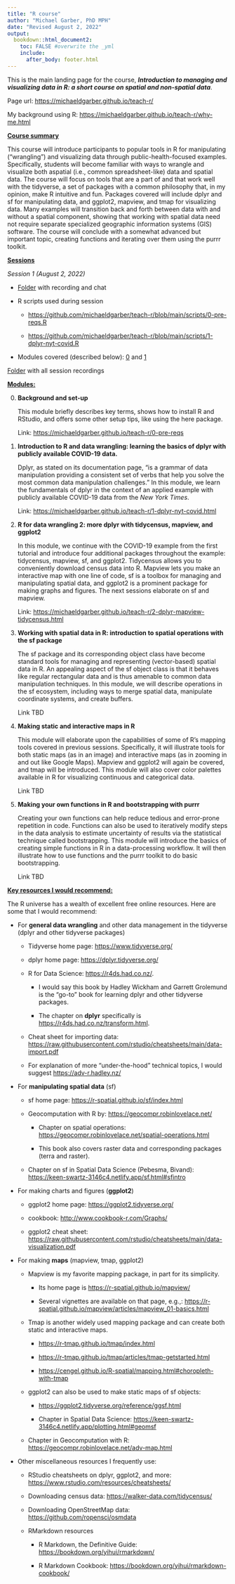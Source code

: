 ```yaml
---
title: "R course"
author: "Michael Garber, PhD MPH"
date: "Revised August 2, 2022"
output: 
  bookdown::html_document2:
    toc: FALSE #overwrite the _yml
    include: 
      after_body: footer.html
---
```


This is the main landing page for the course, ***Introduction to managing and visualizing data in R: a short course on spatial and non-spatial data***.

Page url: <https://michaeldgarber.github.io/teach-r/>

My background using R: <https://michaeldgarber.github.io/teach-r/why-me.html>

[**Course summary**]{.underline}

This course will introduce participants to popular tools in R for manipulating ("wrangling") and visualizing data through public-health-focused examples. Specifically, students will become familiar with ways to wrangle and visualize both aspatial (i.e., common spreadsheet-like) data and spatial data. The course will focus on tools that are a part of and that work well with the tidyverse, a set of packages with a common philosophy that, in my opinion, make R intuitive and fun. Packages covered will include dplyr and sf for manipulating data, and ggplot2, mapview, and tmap for visualizing data. Many examples will transition back and forth between data with and without a spatial component, showing that working with spatial data need not require separate specialized geographic information systems (GIS) software. The course will conclude with a somewhat advanced but important topic, creating functions and iterating over them using the purrr toolkit.

[**Sessions**]{.underline}

*Session 1 (August 2, 2022)*

-   [Folder](https://www.dropbox.com/sh/0t7sw3hn750ppf1/AAAA8PWDeUEvv_pYRxD1qLf0a?dl=0) with recording and chat

-   R scripts used during session

    -   <https://github.com/michaeldgarber/teach-r/blob/main/scripts/0-pre-reqs.R>

    -   <https://github.com/michaeldgarber/teach-r/blob/main/scripts/1-dplyr-nyt-covid.R>

-   Modules covered (described below): [0](https://michaeldgarber.github.io/teach-r/0-pre-reqs.html) and [1](https://michaeldgarber.github.io/teach-r/1-dplyr-nyt-covid.html)

[Folder](https://www.dropbox.com/sh/rpqerzm0ukawhuk/AAAFN4FVfLsq9m4pBvdH83JCa?dl=0) with all session recordings

[**Modules:**]{.underline}

0.  **Background and set-up**

    This module briefly describes key terms, shows how to install R and RStudio, and offers some other setup tips, like using the here package.

    Link: <https://michaeldgarber.github.io/teach-r/0-pre-reqs>

1.  **Introduction to R and data wrangling: learning the basics of dplyr with publicly available COVID-19 data.**

    Dplyr, as stated on its documentation page, "is a grammar of data manipulation providing a consistent set of verbs that help you solve the most common data manipulation challenges." In this module, we learn the fundamentals of dplyr in the context of an applied example with publicly available COVID-19 data from the *New York Times*.

    Link: <https://michaeldgarber.github.io/teach-r/1-dplyr-nyt-covid.html>

2.  **R for data wrangling 2: more dplyr with tidycensus, mapview, and ggplot2**

    In this module, we continue with the COVID-19 example from the first tutorial and introduce four additional packages throughout the example: tidycensus, mapview, sf, and ggplot2. Tidycensus allows you to conveniently download census data into R. Mapview lets you make an interactive map with one line of code, sf is a toolbox for managing and manipulating spatial data, and ggplot2 is a prominent package for making graphs and figures. The next sessions elaborate on sf and mapview.

    Link: <https://michaeldgarber.github.io/teach-r/2-dplyr-mapview-tidycensus.html>

3.  **Working with spatial data in R: introduction to spatial operations with the sf package**

    The sf package and its corresponding object class have become standard tools for managing and representing (vector-based) spatial data in R. An appealing aspect of the sf object class is that it behaves like regular rectangular data and is thus amenable to common data manipulation techniques. In this module, we will describe operations in the sf ecosystem, including ways to merge spatial data, manipulate coordinate systems, and create buffers.

    Link TBD

4.  **Making static and interactive maps in R**

    This module will elaborate upon the capabilities of some of R's mapping tools covered in previous sessions. Specifically, it will illustrate tools for both static maps (as in an image) and interactive maps (as in zooming in and out like Google Maps). Mapview and ggplot2 will again be covered, and tmap will be introduced. This module will also cover color palettes available in R for visualizing continuous and categorical data.

    Link TBD

5.  **Making your own functions in R and bootstrapping with purrr**

    Creating your own functions can help reduce tedious and error-prone repetition in code. Functions can also be used to iteratively modify steps in the data analysis to estimate uncertainty of results via the statistical technique called bootstrapping. This module will introduce the basics of creating simple functions in R in a data-processing workflow. It will then illustrate how to use functions and the purrr toolkit to do basic bootstrapping.

    Link TBD

[**Key resources I would recommend:**]{.underline}

The R universe has a wealth of excellent free online resources. Here are some that I would recommend:

-   For **general data wrangling** and other data management in the tidyverse (dplyr and other tidyverse packages)

    -   Tidyverse home page: <https://www.tidyverse.org/>

    -   dplyr home page: <https://dplyr.tidyverse.org/>

    -   R for Data Science: <https://r4ds.had.co.nz/>.

        -   I would say this book by Hadley Wickham and Garrett Grolemund is the "go-to" book for learning dplyr and other tidyverse packages.

        -   The chapter on **dplyr** specifically is <https://r4ds.had.co.nz/transform.html>.

    -   Cheat sheet for importing data: <https://raw.githubusercontent.com/rstudio/cheatsheets/main/data-import.pdf>

    -   For explanation of more "under-the-hood" technical topics, I would suggest <https://adv-r.hadley.nz/>

-   For **manipulating spatial data** (sf)

    -   sf home page: <https://r-spatial.github.io/sf/index.html>

    -   Geocomputation with R by: <https://geocompr.robinlovelace.net/>

        -   Chapter on spatial operations: <https://geocompr.robinlovelace.net/spatial-operations.html>

        -   This book also covers raster data and corresponding packages (terra and raster).

    -   Chapter on sf in Spatial Data Science (Pebesma, Bivand): <https://keen-swartz-3146c4.netlify.app/sf.html#sfintro>

-   For making charts and figures (**ggplot2**)

    -   ggplot2 home page: <https://ggplot2.tidyverse.org/>

    -   cookbook: <http://www.cookbook-r.com/Graphs/>

    -   ggplot2 cheat sheet: <https://raw.githubusercontent.com/rstudio/cheatsheets/main/data-visualization.pdf>

-   For making **maps** (mapview, tmap, ggplot2)

    -   Mapview is my favorite mapping package, in part for its simplicity.

        -   Its home page is <https://r-spatial.github.io/mapview/>

        -   Several vignettes are available on that page, e.g.,: <https://r-spatial.github.io/mapview/articles/mapview_01-basics.html>

    -   Tmap is another widely used mapping package and can create both static and interactive maps.

        -   <https://r-tmap.github.io/tmap/index.html>

        -   <https://r-tmap.github.io/tmap/articles/tmap-getstarted.html>

        -   <https://cengel.github.io/R-spatial/mapping.html#choropleth-with-tmap>

    -   ggplot2 can also be used to make static maps of sf objects:

        -   <https://ggplot2.tidyverse.org/reference/ggsf.html>

        -   Chapter in Spatial Data Science: <https://keen-swartz-3146c4.netlify.app/plotting.html#geomsf>

    -   Chapter in Geocomputation with R: <https://geocompr.robinlovelace.net/adv-map.html>

-   Other miscellaneous resources I frequently use:

    -   RStudio cheatsheets on dplyr, ggplot2, and more: <https://www.rstudio.com/resources/cheatsheets/>

    -   Downloading census data: <https://walker-data.com/tidycensus/>

    -   Downloading OpenStreetMap data: <https://github.com/ropensci/osmdata>

    -   RMarkdown resources

        -   R Markdown, the Definitive Guide: <https://bookdown.org/yihui/rmarkdown/>

        -   R Markdown Cookbook: <https://bookdown.org/yihui/rmarkdown-cookbook/>
